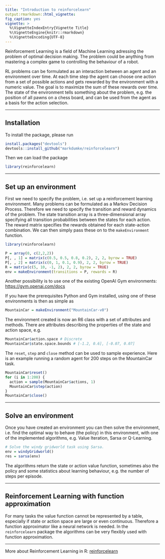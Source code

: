 ```yaml
---
title: "Introduction to reinforcelearn"
output:rmarkdown::html_vignette:
fig_caption: yes
vignette: >
  %\VignetteIndexEntry{Vignette Title}
  %\VignetteEngine{knitr::rmarkdown}
  %\VignetteEncoding{UTF-8}
---
```


Reinforcement Learning is a field of Machine Learning adressing the problem of optimal decision making. The problem could be anything from mastering a complex game to controlling the behaviour of a robot.

RL problems can be formulated as an interaction between an agent and an environment over time. At each time step the agent can choose one action from a set of possible actions and gets rewarded by the environment with a numeric value. The goal is to maximize the sum of these rewards over time. The state of the environment tells something about the problem, e.g. the position of all pawns on a chess board, and can be used from the agent as a basis for the action selection.

---

## Installation

To install the package, please run

```r
install.packages("devtools")
devtools::install_github("markdumke/reinforcelearn")
```

Then we can load the package

```r
library(reinforcelearn)
```

---

## Set up an environment

First we need to specify the problem, i.e. set up a reinforcement learning environment. Many problems can be formulated as a Markov Decision Process. Therefore we need to specify the transition and reward dynamics of the problem. The state transition array is a three-dimensional array specifying all transition probabilities between the states for each action. The reward matrix specifies the rewards obtained for each state-action combination. We can then simply pass these on to the `makeEnvironment` function.

```r
library(reinforcelearn)

P = array(0, c(2,2,2))
P[, , 1] = matrix(c(0.5, 0.5, 0.8, 0.2), 2, 2, byrow = TRUE)
P[, , 2] = matrix(c(0, 1, 0.1, 0.9), 2, 2, byrow = TRUE)
R = matrix(c(5, 10, -1, 2), 2, 2, byrow = TRUE)  
env = makeEnvironment(transitions = P, rewards = R)
```

Another possibility is to use one of the existing OpenAI Gym environments: [https://gym.openai.com/docs](https://gym.openai.com/docs)

If you have the prerequisites Python and Gym installed, using one of these environments is then as simple as

```r
MountainCar = makeEnvironment("MountainCar-v0")
```

The environment created is now an R6 class with a set of attributes and methods. There are attributes describing the properties of the state and action space, e.g.

```r
MountainCar$action.space # Discrete
MountainCar$state.space.bounds # [-1.2, 0.6], [-0.07, 0.07]
```

The `reset`, `step` and `close` method can be used to sample experience. Here is an example running a random agent for 200 steps on the MountainCar task.

```r
MountainCar$reset()
for (i in 1:200) {
  action = sample(MountainCar$actions, 1)
  MountainCar$step(action)
}
MountainCar$close()
```

---

## Solve an environment

Once you have created an environment you can then solve the environment, i.e. find the optimal way to behave (the policy) in this environment, with one of the implemented algorithms, e.g. Value Iteration, Sarsa or Q-Learning.

```r
# Solve the windy gridworld task using Sarsa.
env = windyGridworld()
res = sarsa(env)
```

The algorithms return the state or action value function, sometimes also the policy and some statistics about learning behaviour, e.g. the number of steps per episode.

---

## Reinforcement Learning with function approximation

For many tasks the value function cannot be represented by a table, especially if state or action space are large or even continuous. Therefore a function approximator like a neural network is needed. In the `reinforcelearn` package the algorithms can be very flexibly used with function approximation.
  
---

More about Reinforcement Learning in R: [reinforcelearn](https://github.com/markdumke/reinforcelearn)
